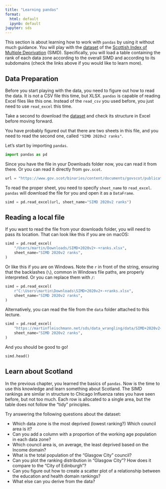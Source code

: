```yaml
---
title: "Learning pandas"
format:
  html: default
  ipynb: default
jupyter: sds
---
```


This section is about learning how to work with `pandas` by using it without much guidance. You will play with the [dataset](https://www.gov.scot/publications/scottish-index-of-multiple-deprivation-2020v2-ranks/) of the [Scottish Index of Multiple Deprivation](https://www.gov.scot/collections/scottish-index-of-multiple-deprivation-2020/#lookupfiles) (SIMD). Specifically, you will load a table containing the rank of each data zone according to the overall
SIMD and according to its subdomains (check the links above if you would like to learn more).

## Data Preparation

Before you start playing with the data, you need to figure out how to read the data. It is not a CSV
file this time, but XLSX. `pandas` is capable of reading Excel files like this one. Instead of the `read_csv` you used before, you just need to use `read_excel` this time.

Take a second to download the [dataset](https://www.gov.scot/publications/scottish-index-of-multiple-deprivation-2020v2-ranks/) and check its structure in Excel before moving forward.

You have probably figured out that there are two sheets in this file, and you need to read the second one, called `"SIMD 2020v2 ranks"`.

Let's start by importing `pandas`.

```python
import pandas as pd
```

Since you have the file in your Downloads folder now, you can read it from there. Or you can
read it directly from `gov.scot`.

```python
url = "https://www.gov.scot/binaries/content/documents/govscot/publications/statistics/2020/01/scottish-index-of-multiple-deprivation-2020-ranks-and-domain-ranks/documents/scottish-index-of-multiple-deprivation-2020-ranks-and-domain-ranks/scottish-index-of-multiple-deprivation-2020-ranks-and-domain-ranks/govscot%3Adocument/SIMD%2B2020v2%2B-%2Branks.xlsx"
```

To read the proper sheet, you need to specify `sheet_name` to `read_excel`. `pandas` will download
the file for you and open it as a `DataFrame`.

```python
simd = pd.read_excel(url, sheet_name="SIMD 2020v2 ranks")
```

::: {.callout-note collapse="true"}
# Reading a local file

If you want to read the file from your downloads folder, you will need
to pass its location. That can look like this if you are on macOS:

```py
simd = pd.read_excel(
    "/Users/martin/Downloads/SIMD+2020v2+-+ranks.xlsx",
    sheet_name="SIMD 2020v2 ranks",
)
```

Or like this if you are on Windows. Note the `r` in front of the string,
ensuring that the backlashes (`\`), common in Windows file paths, are properly interpreted. Or you can replace them with `/`:

```py
simd = pd.read_excel(
    r"C:\Users\martin\Downloads\SIMD+2020v2+-+ranks.xlsx",
    sheet_name="SIMD 2020v2 ranks",
)
```

Alternatively, you can read the file from the `data` folder attached to this lecture.

```py
simd = pd.read_excel(
    "https://martinfleischmann.net/sds/data_wrangling/data/SIMD+2020v2+-+ranks.xlsx",
    sheet_name="SIMD 2020v2 ranks",
)
```
:::

And you should be good to go!

```python
simd.head()
```

## Learn about Scotland

In the previous chapter, you learned the basics of `pandas`. Now is the time to use
this knowledge and learn something about Scotland. The SIMD rankings are similar in structure
to Chicago Influenza rates you have seen before, but not too much. Each row is allocated to
a single area, but the table does not follow the "tidy" principles.

Try answering the following questions about the dataset:

- Which data zone is the most deprived (lowest ranking?) Which council area is it?
- Can you add a column with a proportion of the working age population in each data zone?
- Which council area is, on average, the least deprived based on the Income domain?
- What is the total population of the "Glasgow City" council?
- Can you plot the ranking distribution in "Glasgow City"? How does it compare to the "City of Edinburgh"?
- Can you figure out how to create a scatter plot of a relationship between the education and health domain rankings?
- What else can you derive from the data?